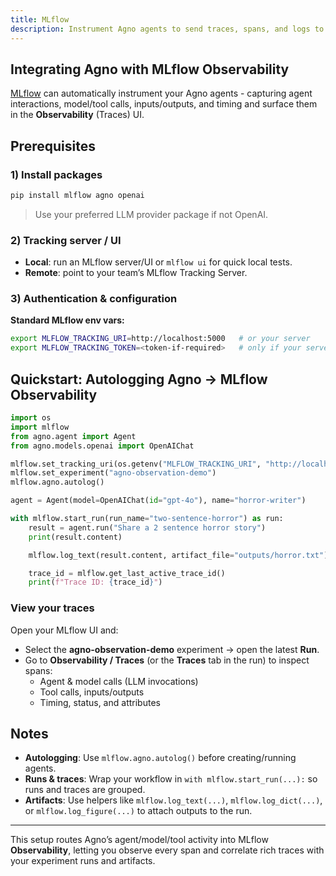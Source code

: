 ```yaml
---
title: MLflow
description: Instrument Agno agents to send traces, spans, and logs to the MLflow Observability UI.
---
```


## Integrating Agno with MLflow Observability

[MLflow](https://mlflow.org) can automatically instrument your Agno agents - capturing agent interactions, model/tool calls, inputs/outputs, and timing and surface them in the **Observability** (Traces) UI.

## Prerequisites

### 1) Install packages

```bash
pip install mlflow agno openai
```

> Use your preferred LLM provider package if not OpenAI.

### 2) Tracking server / UI

- **Local**: run an MLflow server/UI or `mlflow ui` for quick local tests.  
- **Remote**: point to your team’s MLflow Tracking Server.

### 3) Authentication & configuration

**Standard MLflow env vars:**

```bash
export MLFLOW_TRACKING_URI=http://localhost:5000   # or your server
export MLFLOW_TRACKING_TOKEN=<token-if-required>   # only if your server uses tokens
```


## Quickstart: Autologging Agno → MLflow Observability

```python
import os
import mlflow
from agno.agent import Agent
from agno.models.openai import OpenAIChat

mlflow.set_tracking_uri(os.getenv("MLFLOW_TRACKING_URI", "http://localhost:5000"))
mlflow.set_experiment("agno-observation-demo")
mlflow.agno.autolog()

agent = Agent(model=OpenAIChat(id="gpt-4o"), name="horror-writer")

with mlflow.start_run(run_name="two-sentence-horror") as run:
    result = agent.run("Share a 2 sentence horror story")
    print(result.content)

    mlflow.log_text(result.content, artifact_file="outputs/horror.txt")

    trace_id = mlflow.get_last_active_trace_id()
    print(f"Trace ID: {trace_id}")
```

### View your traces

Open your MLflow UI and:

- Select the **agno-observation-demo** experiment → open the latest **Run**.
- Go to **Observability / Traces** (or the **Traces** tab in the run) to inspect spans:
  - Agent & model calls (LLM invocations)
  - Tool calls, inputs/outputs
  - Timing, status, and attributes

## Notes

- **Autologging**: Use `mlflow.agno.autolog()` before creating/running agents.
- **Runs & traces**: Wrap your workflow in `with mlflow.start_run(...):` so runs and traces are grouped.
- **Artifacts**: Use helpers like `mlflow.log_text(...)`, `mlflow.log_dict(...)`, or `mlflow.log_figure(...)` to attach outputs to the run.

---

This setup routes Agno’s agent/model/tool activity into MLflow **Observability**, letting you observe every span and correlate rich traces with your experiment runs and artifacts.
